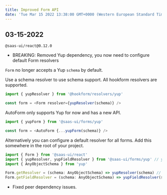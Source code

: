 ```yaml
---
title: Improved Form API
date: 'Tue Mar 15 2022 13:38:00 GMT+0000 (Western European Standard Time)'
---
```


## 03-15-2022

`@saas-ui/react@0.12.0`

- BREAKING: Removed Yup dependency, you now need to configure default Form resolvers

`Form` no longer accepts a Yup `schema` by default.

Use a schema resolver to use schema support. All hookform resolvers are supported.

```ts
import { yupResolver } from '@hookform/resolvers/yup'

const form = <Form resolver={yupResolver(schema)} />
```

AutoForm only supports Yup for now and has a new API.

```ts
import { yupForm } from '@saas-ui/forms/yup'

const form = <AutoForm {...yupForm(schema)} />
```

Alternatively you can configure a default resolver for all forms.
Add this somewhere in the root of your project.

```ts
import { Form } from '@saas-ui/react'
import { yupResolver, yupFieldResolver } from '@saas-ui/forms/yup' // yupResolver is exported from here as well for convenience.
import { AnyObjectSchema } from 'yup'

Form.getResolver = (schema: AnyObjectSchema) => yupResolver(schema) // @hookform/resolvers
Form.getFieldResolver = (schema: AnyObjectSchema) => yupFieldResolver(schema) // AutoForm field resolver
```

- Fixed peer dependency issues.
